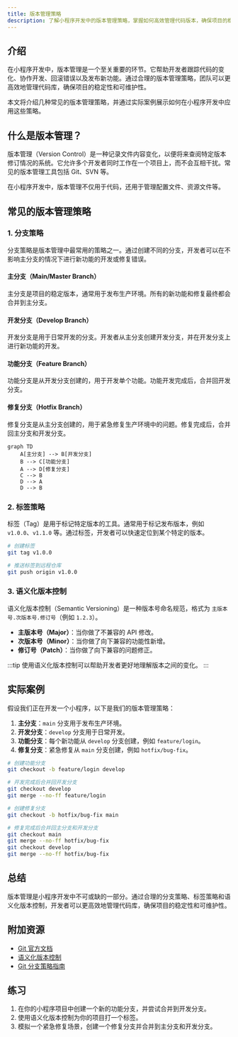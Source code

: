 ```yaml
---
title: 版本管理策略
description: 了解小程序开发中的版本管理策略，掌握如何高效管理代码版本，确保项目的稳定性和可维护性。
---
```


## 介绍

在小程序开发中，版本管理是一个至关重要的环节。它帮助开发者跟踪代码的变化、协作开发、回滚错误以及发布新功能。通过合理的版本管理策略，团队可以更高效地管理代码库，确保项目的稳定性和可维护性。

本文将介绍几种常见的版本管理策略，并通过实际案例展示如何在小程序开发中应用这些策略。

## 什么是版本管理？

版本管理（Version Control）是一种记录文件内容变化，以便将来查阅特定版本修订情况的系统。它允许多个开发者同时工作在一个项目上，而不会互相干扰。常见的版本管理工具包括 Git、SVN 等。

在小程序开发中，版本管理不仅用于代码，还用于管理配置文件、资源文件等。

## 常见的版本管理策略

### 1. 分支策略

分支策略是版本管理中最常用的策略之一。通过创建不同的分支，开发者可以在不影响主分支的情况下进行新功能的开发或修复错误。

#### 主分支（Main/Master Branch）
主分支是项目的稳定版本，通常用于发布生产环境。所有的新功能和修复最终都会合并到主分支。

#### 开发分支（Develop Branch）
开发分支是用于日常开发的分支。开发者从主分支创建开发分支，并在开发分支上进行新功能的开发。

#### 功能分支（Feature Branch）
功能分支是从开发分支创建的，用于开发单个功能。功能开发完成后，合并回开发分支。

#### 修复分支（Hotfix Branch）
修复分支是从主分支创建的，用于紧急修复生产环境中的问题。修复完成后，合并回主分支和开发分支。

```mermaid
graph TD
    A[主分支] --> B[开发分支]
    B --> C[功能分支]
    A --> D[修复分支]
    C --> B
    D --> A
    D --> B
```

### 2. 标签策略

标签（Tag）是用于标记特定版本的工具。通常用于标记发布版本，例如 `v1.0.0`、`v1.1.0` 等。通过标签，开发者可以快速定位到某个特定的版本。

```bash
# 创建标签
git tag v1.0.0

# 推送标签到远程仓库
git push origin v1.0.0
```

### 3. 语义化版本控制

语义化版本控制（Semantic Versioning）是一种版本号命名规范，格式为 `主版本号.次版本号.修订号`（例如 `1.2.3`）。

- **主版本号（Major）**：当你做了不兼容的 API 修改。
- **次版本号（Minor）**：当你做了向下兼容的功能性新增。
- **修订号（Patch）**：当你做了向下兼容的问题修正。

:::tip
使用语义化版本控制可以帮助开发者更好地理解版本之间的变化。
:::

## 实际案例

假设我们正在开发一个小程序，以下是我们的版本管理策略：

1. **主分支**：`main` 分支用于发布生产环境。
2. **开发分支**：`develop` 分支用于日常开发。
3. **功能分支**：每个新功能从 `develop` 分支创建，例如 `feature/login`。
4. **修复分支**：紧急修复从 `main` 分支创建，例如 `hotfix/bug-fix`。

```bash
# 创建功能分支
git checkout -b feature/login develop

# 开发完成后合并回开发分支
git checkout develop
git merge --no-ff feature/login

# 创建修复分支
git checkout -b hotfix/bug-fix main

# 修复完成后合并回主分支和开发分支
git checkout main
git merge --no-ff hotfix/bug-fix
git checkout develop
git merge --no-ff hotfix/bug-fix
```

## 总结

版本管理是小程序开发中不可或缺的一部分。通过合理的分支策略、标签策略和语义化版本控制，开发者可以更高效地管理代码库，确保项目的稳定性和可维护性。

## 附加资源

- [Git 官方文档](https://git-scm.com/doc)
- [语义化版本控制](https://semver.org/lang/zh-CN/)
- [Git 分支策略指南](https://nvie.com/posts/a-successful-git-branching-model/)

## 练习

1. 在你的小程序项目中创建一个新的功能分支，并尝试合并到开发分支。
2. 使用语义化版本控制为你的项目打一个标签。
3. 模拟一个紧急修复场景，创建一个修复分支并合并到主分支和开发分支。
